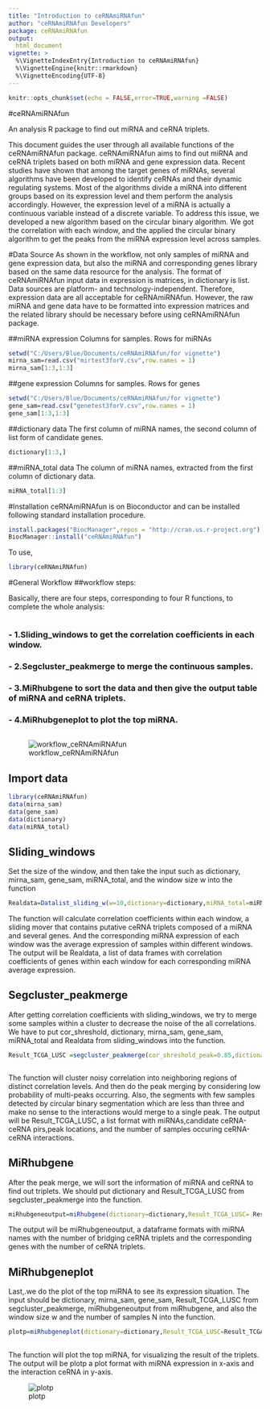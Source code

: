 ---
title: "Introduction to ceRNAmiRNAfun"
author: "ceRNAmiRNAfun Developers"
package: ceRNAmiRNAfun
output: 
  html_document
vignette: >
  %\VignetteIndexEntry{Introduction to ceRNAmiRNAfun}
  %\VignetteEngine{knitr::rmarkdown}
  %\VignetteEncoding{UTF-8} 
---

```{r setup, include=FALSE}
knitr::opts_chunk$set(echo = FALSE,error=TRUE,warning =FALSE)

```

#ceRNAmiRNAfun

An analysis R package to find out miRNA and ceRNA triplets.

This document guides the user through all available functions of the ceRNAmiRNAfun package. ceRNAmiRNAfun aims to find out miRNA and ceRNA triplets based on both miRNA and gene expression data.
Recent studies have shown that among the target genes of miRNAs, several algorithms have been developed to identify ceRNAs and their dynamic regulating systems. Most of the algorithms divide a miRNA into different groups based on its expression level and them perform the analysis accordingly. However, the expression level of a miRNA is actually a continuous variable instead of a discrete variable. To address this issue, we developed a new algorithm based on the circular binary algorithm. We got the correlation with each window, and the applied the circular binary algorithm to get the peaks from the miRNA expression level across samples.

#Data Source
As shown in the workflow, not only samples of miRNA and gene expression data, but also the miRNA and corresponding genes library based on the same data resource for the analysis. The format of ceRNAmiRNAfun input data in expression is matrices, in dictionary is list. Data sources are platform- and technology-independent. Therefore, expression data are all acceptable for ceRNAmiRNAfun. However, the raw miRNA and gene data have to be formatted into expression matrices and the related library should be necessary before using ceRNAmiRNAfun package.

##miRNA expression
Columns for samples. Rows for miRNAs

```{r }
setwd("C:/Users/Blue/Documents/ceRNAmiRNAfun/for vignette")
mirna_sam=read.csv("mirtest3forV.csv",row.names = 1)
mirna_sam[1:3,1:3]
```

##gene expression
Columns for samples. Rows for genes


```{r}
setwd("C:/Users/Blue/Documents/ceRNAmiRNAfun/for vignette")
gene_sam=read.csv("genetest3forV.csv",row.names = 1)
gene_sam[1:3,1:3]
```

##dictionary data
The first column of miRNA names, the second column of list form of candidate genes. 


```{r}

dictionary[1:3,]
```
##miRNA_total data
The column of miRNA names, extracted from the first column of dictionary data. 

```{r}
miRNA_total[1:3]

```

#Installation
ceRNAmiRNAfun is on Bioconductor and can be installed following standard installation procedure.


  
```{r,echo=TRUE,results = "hide",message=FALSE,eval=FALSE }
install.packages("BiocManager",repos = "http://cran.us.r-project.org")
BiocManager::install("ceRNAmiRNAfun")
```
To use,

```{r,echo=TRUE,results = "hide",message=FALSE,eval=FALSE}
library(ceRNAmiRNAfun)
```

#General Workflow
##workflow steps:

Basically, there are four steps, corresponding to four R functions, to complete the whole analysis:
```{r}

```

###	- 1.Sliding_windows to get the correlation coefficients in each window.
###	- 2.Segcluster_peakmerge to merge the continuous samples.
###	- 3.MiRhubgene to sort the data and then give the output table of miRNA and ceRNA triplets.
###	- 4.MiRhubgeneplot to plot the top miRNA.

```{r}

```

![workflow_ceRNAmiRNAfun](C:/Users/Blue/Documents/ceRNAmiRNAfun/vignettes/pics/workflow_ceRNAmiRNAfun.png)



##	Import data


```{r,echo=TRUE,results = "hide",message=FALSE,eval=FALSE}
library(ceRNAmiRNAfun)
data(mirna_sam)
data(gene_sam)
data(dictionary)
data(miRNA_total)
```



##	Sliding_windows
Set the size of the window, and then take the input such as dictionary, mirna_sam, gene_sam, miRNA_total, and the window size w into the function


```{r,echo=TRUE,results = "hide",message=FALSE,eval=FALSE}
Realdata=Datalist_sliding_w(w=10,dictionary=dictionary,miRNA_total=miRNA_total,mirna_sam=mirna_sam,gene_sam=gene_sam)

```
The function will calculate correlation coefficients within each window, a sliding mover that contains putative ceRNA triplets composed of a miRNA and several genes. And the corresponding miRNA expression of each window was the average expression of samples within different windows. The output will be Realdata, a list of data frames with correlation coefficients of genes within each window for each corresponding miRNA average expression.

##	Segcluster_peakmerge
After getting correlation coefficients with sliding_windows, we try to merge some samples within a cluster to decrease the noise of the all correlations. We have to put cor_shreshold, dictionary, mirna_sam, gene_sam, miRNA_total and Realdata from sliding_windows into the function.

```{r,echo=TRUE,results = "hide",message=FALSE,eval=FALSE}
Result_TCGA_LUSC =segcluster_peakmerge(cor_shreshold_peak=0.85,dictionary=dictioanry,miRNA_total=miRNA_total,mirna_sam=mirna_sam,gene_sam=gene_sam,Realdata=Realdata)



```
The function will cluster noisy correlation into neighboring regions of distinct correlation levels. And then do the peak merging by considering low probability of multi-peaks occurring. Also, the segments with few samples detected by circular binary segmentation which are less than three and make no sense to the interactions would merge to a single peak. The output will be Result_TCGA_LUSC, a list format with miRNAs,candidate ceRNA-ceRNA pirs,peak locations, and the number of samples occuring ceRNA-ceRNA interactions.  

##	MiRhubgene
After the peak merge, we will sort the information of miRNA and ceRNA to find out triplets. We should put dictionary and Result_TCGA_LUSC from segcluster_peakmerge into the function.


```{r,echo=TRUE,results = "hide",message=FALSE,eval=FALSE}
miRhubgeneoutput=miRhubgene(dictionary=dictionary,Result_TCGA_LUSC= Result_TCGA_LUSC)


```
The output will be miRhubgeneoutput, a dataframe formats with miRNA names with the number of bridging ceRNA triplets and the corresponding genes with the number of ceRNA triplets.  

##	MiRhubgeneplot
Last,.we do the plot of the top miRNA to see its expression situation. The input should be dictionary, mirna_sam, gene_sam, Result_TCGA_LUSC from segcluster_peakmerge, miRhubgeneoutput from miRhubgene, and also the window size w and the number of samples N into the function.


```{r,echo=TRUE,results = "hide",message=FALSE,eval=FALSE}
plotp=miRhubgeneplot(dictionary=dictionary,Result_TCGA_LUSC=Result_TCGA_LUSC,mirna_sam=mirna_sam,miRhubgeneoutput=miRhubgeneoutput,w=10,N=475)
  
```
The function will plot the top miRNA, for visualizing the result of the triplets. The output will be plotp a plot format with miRNA expression in x-axis and the interaction ceRNA in y-axis.


![plotp](C:/Users/Blue/Documents/ceRNAmiRNAfun/vignettes/pics/plotp.png)
